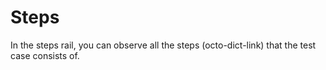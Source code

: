# Steps

In the steps rail, you can observe all the steps (octo-dict-link) that the test case consists of.
